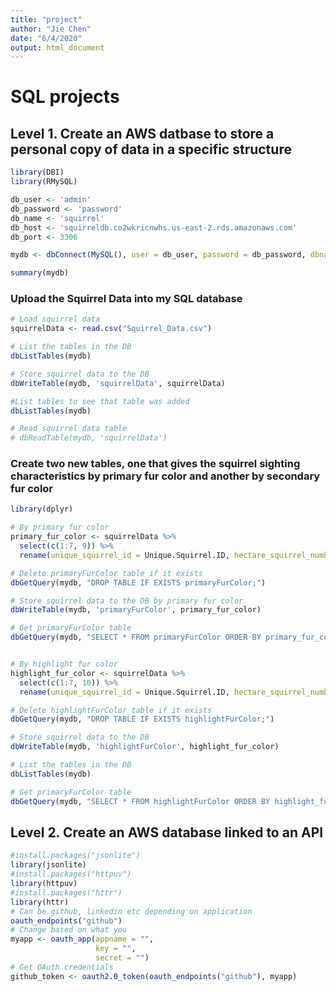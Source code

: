 ```yaml
---
title: "project"
author: "Jie Chen"
date: "6/4/2020"
output: html_document
---
```


# SQL projects

## Level 1. Create an AWS datbase to store a personal copy of data in a specific structure

```r
library(DBI)
library(RMySQL)

db_user <- 'admin'
db_password <- 'password'
db_name <- 'squirrel'
db_host <- 'squirreldb.co2wkricnwhs.us-east-2.rds.amazonaws.com'
db_port <- 3306

mydb <- dbConnect(MySQL(), user = db_user, password = db_password, dbname = db_name, host = db_host, port = db_port)

summary(mydb)
```
### Upload the Squirrel Data into my SQL database

```r

# Load squirrel data
squirrelData <- read.csv("Squirrel_Data.csv")

# List the tables in the DB
dbListTables(mydb)

# Store squirrel data to the DB
dbWriteTable(mydb, 'squirrelData', squirrelData)

#List tables to see that table was added
dbListTables(mydb)

# Read squirrel data table
# dbReadTable(mydb, 'squirrelData')
```

### Create two new tables, one that gives the squirrel sighting characteristics by primary fur color and another by secondary fur color

```r
library(dplyr)

# By primary fur color
primary_fur_color <- squirrelData %>%
  select(c(1:7, 9)) %>%
  rename(unique_squirrel_id = Unique.Squirrel.ID, hectare_squirrel_number = Hectare.Squirrel.Number, primary_fur_color = Primary.Fur.Color)

# Delete primaryFurColor table if it exists
dbGetQuery(mydb, "DROP TABLE IF EXISTS primaryFurColor;")

# Store squirrel data to the DB by primary fur color
dbWriteTable(mydb, 'primaryFurColor', primary_fur_color)

# Get primaryFurColor table
dbGetQuery(mydb, "SELECT * FROM primaryFurColor ORDER BY primary_fur_color;")


# By highlight fur color
highlight_fur_color <- squirrelData %>%
  select(c(1:7, 10)) %>%
  rename(unique_squirrel_id = Unique.Squirrel.ID, hectare_squirrel_number = Hectare.Squirrel.Number, highlight_fur_color = Highlight.Fur.Color)

# Delete highlightFurColor table if it exists
dbGetQuery(mydb, "DROP TABLE IF EXISTS highlightFurColor;")

# Store squirrel data to the DB
dbWriteTable(mydb, 'highlightFurColor', highlight_fur_color)

# List the tables in the DB
dbListTables(mydb)

# Get primaryFurColor table
dbGetQuery(mydb, "SELECT * FROM highlightFurColor ORDER BY highlight_fur_color;")

```

## Level 2. Create an AWS database linked to an API

```r
#install.packages("jsonlite")
library(jsonlite)
#install.packages("httpuv")
library(httpuv)
#install.packages("httr")
library(httr)
# Can be github, linkedin etc depending on application
oauth_endpoints("github")
# Change based on what you 
myapp <- oauth_app(appname = "",
                   key = "",
                   secret = "")
# Get OAuth credentials
github_token <- oauth2.0_token(oauth_endpoints("github"), myapp)
```